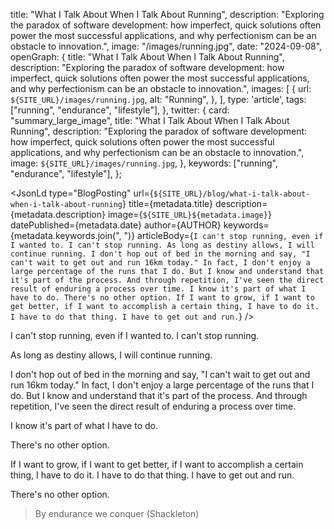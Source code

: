 
  title: "What I Talk About When I Talk About Running",
  description: "Exploring the paradox of software development: how imperfect, quick solutions often power the most successful applications, and why perfectionism can be an obstacle to innovation.",
  image: "/images/running.jpg",
  date: "2024-09-08",
  openGraph: {
    title: "What I Talk About When I Talk About Running",
    description: "Exploring the paradox of software development: how imperfect, quick solutions often power the most successful applications, and why perfectionism can be an obstacle to innovation.",
    images: [
      {
        url: `${SITE_URL}/images/running.jpg`,
        alt: "Running",
      },
    ],
    type: 'article',
    tags: ["running", "endurance", "lifestyle"],
  },
  twitter: {
    card: "summary_large_image",
    title: "What I Talk About When I Talk About Running",
    description: "Exploring the paradox of software development: how imperfect, quick solutions often power the most successful applications, and why perfectionism can be an obstacle to innovation.",
    image: `${SITE_URL}/images/running.jpg`,
  },
  keywords: ["running", "endurance", "lifestyle"],
};

<JsonLd
type="BlogPosting"
url={`${SITE_URL}/blog/what-i-talk-about-when-i-talk-about-running`}
title={metadata.title}
description={metadata.description}
image={`${SITE_URL}${metadata.image}`}
datePublished={metadata.date}
author={AUTHOR}
keywords={metadata.keywords.join(", ")}
articleBody={`I can't stop running, even if I wanted to. I can't stop running. As long as destiny allows, I will continue running. I don't hop out of bed in the morning and say, "I can't wait to get out and run 16km today." In fact, I don't enjoy a large percentage of the runs that I do. But I know and understand that it's part of the process. And through repetition, I've seen the direct result of enduring a process over time. I know it's part of what I have to do. There's no other option. If I want to grow, if I want to get better, if I want to accomplish a certain thing, I have to do it. I have to do that thing. I have to get out and run.`}
/>

I can't stop running, even if I wanted to. I can't stop running.

As long as destiny allows, I will continue running.

I don't hop out of bed in the morning and say, "I can't wait to get out and run 16km today." In fact, I don't enjoy a
large percentage of the runs that I do. But I know and understand that it's part of the process. And through repetition,
I've seen the direct result of enduring a process over time.

I know it's part of what I have to do.

There's no other option.

If I want to grow, if I want to get better, if I want to accomplish a certain thing, I have to do it. I have to do that thing.
I have to get out and run.

There's no other option.

> By endurance we conquer (Shackleton)
